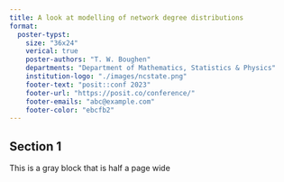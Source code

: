 ```yaml
---
title: A look at modelling of network degree distributions
format:
  poster-typst: 
    size: "36x24"
    verical: true
    poster-authors: "T. W. Boughen"
    departments: "Department of Mathematics, Statistics & Physics"
    institution-logo: "./images/ncstate.png"
    footer-text: "posit::conf 2023"
    footer-url: "https://posit.co/conference/"
    footer-emails: "abc@example.com"
    footer-color: "ebcfb2"
---
```

## Section 1
:::{.block fill="luma(230)" width=50%}
This is a gray block that is half a page wide

:::

